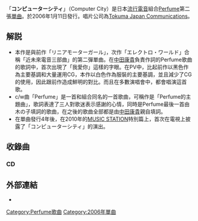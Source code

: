 {{Infobox Single 
| Name           = コンピューターシティ<br><small>Computer City</small>
| Artist         = [[Perfume_(日本音樂團體)|Perfume]]
| Cover          = Perfume_computer_city.jpg
| Album          = [[Perfume～Complete_Best～|Perfume ~Complete Best~]]
| A-side         = 
| B-side         = Perfume
| Released       = 2006年1月11日
| Format         = 
| Recorded       = 
| Genre          = [[流行電音|流行電音]] 
| Length         = 
| Label          = [[Tokuma_Japan_Communications|Tokuma Japan Communications]]
| Producer       = [[中田康貴|中田ヤスタカ]]
| Certification  = 
| Misc           = {{External music video|{{YouTube|id = jOXGKTrsRNg|title = Perfume 「コンピューターシティ」（Official Music Video）}}}}
| Last single  = [[Linear_Motor_Girl|リニアモーターガール]]<br />（2005年）
| This single  = '''コンピューターシティ'''<br />（2006年）
| Next single  = [[Electro_World|エレクトロ・ワールド]]<br />（2006年）
}}
「'''コンピューターシティ'''」（Computer City）是日本[[流行電音|流行電音]]組合[[Perfume_(日本音樂團體)|Perfume]]第二張[[單曲|單曲]]。於2006年1月11日發行。唱片公司為[[Tokuma_Japan_Communications|Tokuma Japan Communications]]。

== 解説 ==
* 本作是與前作「リニアモーターガール」，次作「エレクトロ・ワールド」合稱「近未來電音三部曲」的第二彈單曲。在[[中田康貴|中田康貴]]負責作詞的Perfume歌曲的歌詞中，首次出現了「我愛你」這樣的字眼。在PV中，比起前作以黑色作為主要基調和大量運用CG，本作以白色作為服裝的主要基調，並且減少了CG的使用，因此跟前作造成鮮明的對比。而且在多數演唱會中，都會唱演這首歌。
* c/w曲「Perfume」是一首和組合同名的一首歌曲，可稱作是「Perfume的主題曲」，歌詞表達了三人對歌迷表示感謝的心情，同時是Perfume最後一首由木の子填詞的歌曲，在之後的歌曲全部都是由[[中田康貴|中田康貴]]親自填詞。
* 在單曲發行4年後，在2010年的[[Music_Station|MUSIC STATION]]特別篇上，首次在電視上披露了「コンピューターシティ」的演出。

== 收錄曲 ==
=== CD ===
{{tracklist
| collapsed       = 
| headline        = 
| extra_column    = 
| total_length    = 10:00

| all_writing     = 
| all_lyrics      = [[中田康貴|中田ヤスタカ]]（01） 木の子（02）
| all_music       = [[中田康貴|中田ヤスタカ]]（包括編曲）

| writing_credits = 
| lyrics_credits  = 
| music_credits   = 

| title1          = コンピューターシティ
| note1           = 
| writer1         = 
| lyrics1         = 
| music1          = 
| extra1          = 
| length1         = 4:45

| title2          = Perfume
| note2           = 
| writer2         = 
| lyrics2         = 
| music2          = 
| extra2          = 
| length2         = 5:15

}}

== 外部連結 ==
* {{YouTube|id = jOXGKTrsRNg|title = Perfume 「Computer City」}}

{{Perfume}}

[[Category:Perfume歌曲|Category:Perfume歌曲]]
[[Category:2006年單曲|Category:2006年單曲]]